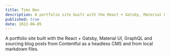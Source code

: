 ```yaml
---
title: Timz Dev
description: A portfolio site built with the React + Gatsby, Material UI, GraphQL.
published: true
date: 2022-06-05
---
```


A portfolio site built with the React + Gatsby, Material UI, GraphQL and sourcing blog posts from Contentful as a headless CMS and from local markdown files.
